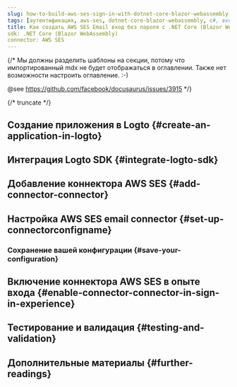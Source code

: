 ```yaml
---
slug: how-to-build-aws-ses-sign-in-with-dotnet-core-blazor-webassembly-and-logto
tags: [аутентификация, aws-ses, dotnet-core-blazor-webassembly, c#, вход без пароля, вход, логин]
title: Как создать AWS SES Email вход без пароля с .NET Core (Blazor WebAssembly)
sdk: .NET Core (Blazor WebAssembly)
connector: AWS SES
---
```


{/*
  Мы должны разделить шаблоны на секции, потому что импортированный mdx не будет отображаться в оглавлении.
  Также нет возможности настроить оглавление. :-)

  @see https://github.com/facebook/docusaurus/issues/3915
*/}



{/* truncate */}

<Intro connector={connector} sdk=".NET Core (Blazor WebAssembly)" link="https://learn.microsoft.com/en-us/aspnet/core/blazor/hosting-models#blazor-webassembly" />

## Создание приложения в Logto \{#create-an-application-in-logto}

<CreateApplication type="Одностраничное приложение" framework=".NET Core (Blazor WebAssembly)" />

## Интеграция Logto SDK \{#integrate-logto-sdk}

<IntegrateSdk />

## Добавление коннектора AWS SES \{#add-connector-connector}

<AddPasswordlessConnector
  connector={connector}
  connectorType="Email"
  passwordlessSignUpIdentifier="Email address"
/>

## Настройка AWS SES email connector \{#set-up-connectorconfigname}

<ConnectorGuide />

### Сохранение вашей конфигурации \{#save-your-configuration}

<SaveYourConfiguration connector={connector} />

## Включение коннектора AWS SES в опыте входа \{#enable-connector-connector-in-sign-in-experience}

<EnablePasswordlessConnector
  connectorType="Email"
  passwordlessSignUpIdentifier="Email address"
/>

## Тестирование и валидация \{#testing-and-validation}

<TestingAndValidation connector={connector} sdk=".NET Core (Blazor WebAssembly)" />

## Дополнительные материалы \{#further-readings}

<FurtherReadings />